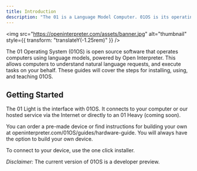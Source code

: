 ```yaml
---
title: Introduction
description: "The 01 is a Language Model Computer. 01OS is its operating system"
---
```


<img
  src="https://openinterpreter.com/assets/banner.jpg"
  alt="thumbnail"
  style={{ transform: "translateY(-1.25rem)" }}
/>

The 01 Operating System (01OS) is open source software that operates computers using language models, powered by Open Interpreter.
This allows computers to understand natural language requests, and execute tasks on your behalf.
These guides will cover the steps for installing, using, and teaching 01OS.

## Getting Started

The 01 Light is the interface with 01OS. It connects to your computer or our hosted service via the Internet or directly to an 01 Heavy (coming soon).

You can order a pre-made device or find instructions for building your own at openinterpreter.com/01OS/guides/hardware-guide.
You will always have the option to build your own device.

To connect to your device, use the one click installer.

_Disclaimer:_ The current version of 01OS is a developer preview.
